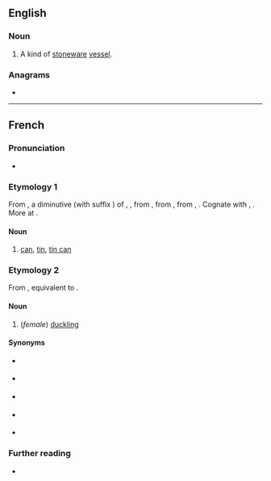 ==English==

===Noun===
{{en-noun}}

# A kind of [[stoneware]] [[vessel]].

===Anagrams===
* {{anagrams|en|a=aceentt|catenet}}

----

==French==

===Pronunciation===
* {{fr-IPA}}

===Etymology 1===
From {{inh|fr|frm|kanete||vase, pitcher for serving beer}}, a diminutive (with suffix {{m|fr|-ette}}) of {{der|fr|ML.|cana}}, {{m|la|canna||can, jug, vessel}}, from {{der|fr|frk|*kannu|*kanna|jug, pitcher, can}}, from {{der|fr|gem-pro|*kannǭ||tankard, mug, can}}, from {{der|fr|ine-pro|*gandʰ-}}, {{m|ine-pro|*gan-||a vessel, tub}}. Cognate with {{cog|goh|channa||can}}, {{cog|ang|canne||can}}. More at {{l|en|can}}.

====Noun====
{{fr-noun|f}}

# [[can]], [[tin]], [[tin can]]

===Etymology 2===
From {{inh|fr|frm|canette}}, equivalent to {{af|fr|cane|-ette}}.

====Noun====
{{fr-noun|f}}

# (''female'') [[duckling]]

====Synonyms====
* {{l|fr|canardeau}} {{q|[[cane]] + [[-ard]] + [[-eau]]}}
* {{l|fr|canet}} {{q|[[cane]] + [[-et]]; [[Old French]]}}
* {{l|fr|caneton}} {{q|[[cane]] + [[-et]] + [[-on]]}}
* {{l|fr|canetonne}} {{q|[[cane]] + [[-et]] + [[-onne]]}}
* {{l|fr|canichon}} {{q|[[cane]] + [[-iche]] + [[-on]]}}

===Further reading===
* {{R:TLFi}}